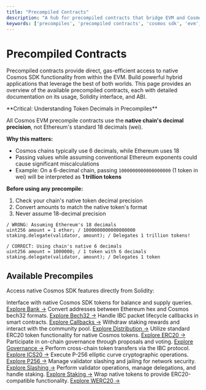 ```yaml
---
title: "Precompiled Contracts"
description: "A hub for precompiled contracts that bridge EVM and Cosmos SDK modules."
keywords: ['precompiles', 'precompiled contracts', 'cosmos sdk', 'evm', 'smart contracts', 'hybrid applications', 'token decimals', 'native functionality', 'solidity interface', 'cosmos integration', 'chain precision', 'gas efficient']
---
```


# Precompiled Contracts

Precompiled contracts provide direct, gas-efficient access to native Cosmos SDK functionality from within the EVM. Build powerful hybrid applications that leverage the best of both worlds. This page provides an overview of the available precompiled contracts, each with detailed documentation on its usage, Solidity interface, and ABI.

<Warning>
  **Critical: Understanding Token Decimals in Precompiles**

  All Cosmos EVM precompile contracts use the **native chain's decimal precision**, not Ethereum's standard 18 decimals (wei).

  **Why this matters:**
  - Cosmos chains typically use 6 decimals, while Ethereum uses 18
  - Passing values while assuming conventional Ethereum exponents could cause significant miscalculations
  - Example: On a 6-decimal chain, passing `1000000000000000000` (1 token in wei) will be interpreted as **1 trillion tokens**

  **Before using any precompile:**
  1. Check your chain's native token decimal precision
  2. Convert amounts to match the native token's format
  3. Never assume 18-decimal precision

  ```solidity
  / WRONG: Assuming Ethereum's 18 decimals
  uint256 amount = 1 ether; / 1000000000000000000
  staking.delegate(validator, amount); / Delegates 1 trillion tokens!

  / CORRECT: Using chain's native 6 decimals
  uint256 amount = 1000000; / 1 token with 6 decimals
  staking.delegate(validator, amount); / Delegates 1 token
  ```
</Warning>

## Available Precompiles

Access native Cosmos SDK features directly from Solidity:

<CardGroup cols={3}>
  <Card title="Bank" icon="building-columns">
    Interface with native Cosmos SDK tokens for balance and supply queries.
    <a href="./bank">Explore Bank →</a>
  </Card>
  <Card title="Bech32" icon="arrows-rotate">
    Convert addresses between Ethereum hex and Cosmos bech32 formats.
    <a href="./bech32">Explore Bech32 →</a>
  </Card>
  <Card title="Callbacks" icon="arrows-turn-right">
    Handle IBC packet lifecycle callbacks in smart contracts.
    <a href="./callbacks">Explore Callbacks →</a>
  </Card>
  <Card title="Distribution" icon="coins">
    Withdraw staking rewards and interact with the community pool.
    <a href="./distribution">Explore Distribution →</a>
  </Card>
  <Card title="ERC20" icon="coins">
    Utilize standard ERC20 token functionality for native Cosmos tokens.
    <a href="./erc20">Explore ERC20 →</a>
  </Card>
  <Card title="Governance" icon="note">
    Participate in on-chain governance through proposals and voting.
    <a href="./governance">Explore Governance →</a>
  </Card>
  <Card title="ICS20" icon="arrow-right-arrow-left">
    Perform cross-chain token transfers via the IBC protocol.
    <a href="./ics20">Explore ICS20 →</a>
  </Card>
  <Card title="P256" icon="key">
    Execute P-256 elliptic curve cryptographic operations.
    <a href="./p256">Explore P256 →</a>
  </Card>
  <Card title="Slashing" icon="gavel">
    Manage validator slashing and jailing for network security.
    <a href="./slashing">Explore Slashing →</a>
  </Card>
  <Card title="Staking" icon="coins">
    Perform validator operations, manage delegations, and handle staking.
    <a href="./staking">Explore Staking →</a>
  </Card>
  <Card title="WERC20" icon="repeat">
    Wrap native tokens to provide ERC20-compatible functionality.
    <a href="./werc20">Explore WERC20 →</a>
  </Card>
</CardGroup>